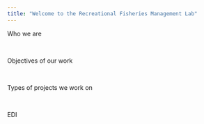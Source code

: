 ```yaml
---
title: "Welcome to the Recreational Fisheries Management Lab"
---
```


Who we are

<br>

Objectives of our work

<br>

Types of projects we work on

<br>

EDI
